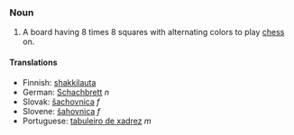 === Noun ===
#A board having 8 times 8 squares with alternating colors to play [[chess]] on.

==== Translations ====
*Finnish: [[shakkilauta]]
*German: [[Schachbrett]] ''n''
*Slovak: [[šachovnica]] ''f''
*Slovene: [[šahovnica]] ''f''
*Portuguese: [[tabuleiro de xadrez]] ''m''